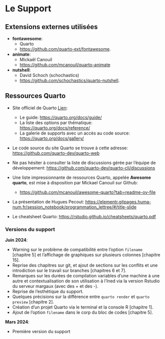 
# Le Support {.unnumbered}

## Extensions externes utilisées{.unnumbered}

* **fontawesome**:
  * Quarto
  * <https://github.com/quarto-ext/fontawesome>.

* **animate**:
  * Mickaël Canouil 
  * <https://github.com/mcanouil/quarto-animate>

* **nutshell**:
  * David Schoch (schochastics)
  * <https://github.com/schochastics/quarto-nutshell>.


## Ressources Quarto {.unnumbered}

* Site officiel de Quarto [Lien](https://quarto.org/): 
  * Le guide: <https://quarto.org/docs/guide/>
  * La liste des options par thématique: <https://quarto.org/docs/reference/>
  * La galerie de supports avec un accès au code source: <https://quarto.org/docs/gallery/>
* Le code source du site Quarto se trouve à cette adresse: <https://github.com/quarto-dev/quarto-web>
* Ne pas hésiter à consulter la liste de discussions gérée par l'équipe de développement: <https://github.com/quarto-dev/quarto-cli/discussions>
  
* Une liste impressionnante de ressources Quarto, appelée **Awesome quarto**, est mise à disposition par Mickael Canouil sur Github: 
  * <https://github.com/mcanouil/awesome-quarto?tab=readme-ov-file>

* La présentation de Hugues Pecout: <https://elementr.gitpages.huma-num.fr/session_notebook/programmation_lettree/#/title-slide>

* Le cheatsheet Quarto: <https://rstudio.github.io/cheatsheets/quarto.pdf>


::: {.callout-note collapse=true}

### Versions du support

**Juin 2024**:  

* Warning sur le problème de compatibilité entre l'option `filename` [chapitre 5] et l'affichage de graphiques sur plusieurs colonnes [chapitre 15]. 
* Reprise des chapitres sur git, et ajout de sections sur les conflits et une introdiction sur le travail sur branches [chapitres 6 et 7]. 
* Remarques sur les durées de compilation variables d'une machine à une autre et contextualisation de son utilisation à l'Ined via la version Rstudio du serveur margaux (avec des + et des -).
* Reprise de l'esthétique du support.
* Quelques précisions sur la différence entre `quarto render` et `quarto preview` [chapitre 2].
* Création d'un projet Quarto via le terminal et la console R [chapitre 1].
* Ajout de l'option `filename` dans le corp du bloc de codes [chapitre 5].

**Mars 2024**: 

* Première version du support 

:::



